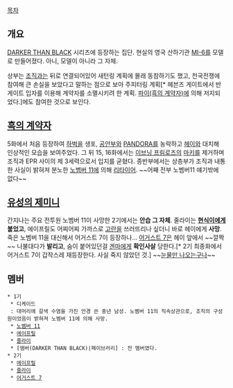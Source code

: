 [[목차]]

== 개요 ==
[[DARKER THAN BLACK]] 시리즈에 등장하는 집단. 현실의 영국 산하기관 [[MI-6]]를 모델로 만들어졌다. 아니, 모델이 아니라 그 자체.

상부는 [[조직(DARKER THAN BLACK)|조직]]과는 뒤로 연결되어있어 새턴링 계획에 몰래 동참하기도 했고, 천국전쟁에 참여해 큰 손실을 보았다고 말하는 점으로 보아 주피터링 계획[* 헤븐즈 게이트에서 반게이트 입자를 이용해 계약자를 소멸시키려 한 계획. [[파이(흑의 계약자)]]에 의해 저지되었다.]에도 참여한 것으로 보인다.

== [[DARKER THAN BLACK -흑의 계약자-|흑의 계약자]] ==
5화에서 처음 등장하여 [[하벅]]을 생포, [[경시청 공안부 외사 4과|공안부]]와 [[PANDORA]]를 농락하고 [[헤이(DARKER THAN BLACK)|헤이]]와 대치해 인상적인 모습을 보여주었다. 그 뒤 15, 16화에서는 [[이브닝 프림로즈]]의 [[마키(흑의 계약자)|마키]]를 제거하며 조직과 EPR 사이의 제 3세력으로서 입지를 굳혔다. 종반부에서는 상층부가 조직과 내통한 사실이 밝혀져 분노한 [[노벰버 11]]에 의해 [[리타이어]]. ~~어째 전부 노벰버11 얘기밖에 없다~~

== [[DARKER THAN BLACK -유성의 제미니-|유성의 제미니]] ==
간지나는 주요 전투원 노벰버 11이 사망한 2기에서는 '''안습 그 자체'''. 줄라이는 '''[[헤이(DARKER THAN BLACK)#s-8|현식이]]에게 붙었고''', 에이프릴도 어찌어찌 가까스로 [[고란]]을 쓰러뜨리나 싶더니 바로 헤이에게 '''사망'''. 죽은 노벰버 11을 대신해서 어거스트 7이 등장하나... [[어거스트 7]]은 헤이 앞에서 ~~깔짝~~ 나불대다가 '''발리고''', 숨이 붙어있던걸 [[시즈메 겐마|겐마]]에게 '''확인사살''' 당한다.[*  2기 최종화에서 어거스트 7이 갑작스레 재등장한다. 사실 죽지 않았던 것.] ~~[[눈물만 나오는구나]]~~

== 멤버 ==
 * 1기
  * 디케이드
  : 대머리에 갈색 수염을 가진 안경 쓴 중년 남성. 노벰버 11의 직속상관으로, 조직의 구성원이었음이 밝혀져 노벰버 11에 의해 사망. 
  * [[노벰버 11]]
  * [[에이프릴]]
  * [[줄라이(DARKER THAN BLACK)|줄라이]]
  * [앰버(DARKER THAN BLACK)|페이브러리] : 전 멤버였다.
 * 2기 
  * [[에이프릴]]
  * [[줄라이(DARKER THAN BLACK)|줄라이]]
  * [[어거스트 7]]
